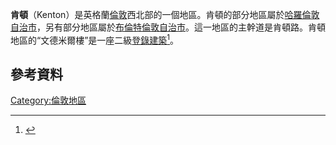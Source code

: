 {{Infobox UK place|
|country                           = 英格蘭
|region                            = 倫敦
|official_name                     = Kenton
|latitude                          = 51.5830
|longitude                         = -0.3032
|os_grid_reference                 = TQ175885
|london_borough                    = Brent
|london_borough3                   = Harrow
|post_town                         = HARROW
|postcode_district                 = HA3
|postcode_area                     = HA   
|dial_code                         = 020
|constituency_westminster          = [[北布倫特_(英國國會選區)|北布倫特]]
|constituency_westminster1         = [[東哈羅_(英國國會選區)|東哈羅]]
}}
'''肯頓'''（Kenton）是英格蘭[[倫敦|倫敦]]西北部的一個地區。肯頓的部分地區屬於[[哈羅倫敦自治市|哈羅倫敦自治市]]，另有部分地區屬於[[布倫特倫敦自治市|布倫特倫敦自治市]]。這一地區的主幹道是肯頓路。肯頓地區的“文德米爾樓”是一座二級[[登錄建築|登錄建築]]<ref name=EnglishHeritage>{{cite web|title=The Windermere public house|url=http://list.english-heritage.org.uk/resultsingle.aspx?uid=1350348|work=[[National_Heritage_List_for_England|National Heritage List for England]]|publisher=[[English_Heritage|English Heritage]]|accessdate=22 May 2014|archive-url=https://web.archive.org/web/20140621010500/http://list.english-heritage.org.uk/resultsingle.aspx?uid=1350348|archive-date=2014-06-21|dead-url=yes}}</ref>。

==參考資料==
{{Reflist}}

[[Category:倫敦地區|Category:倫敦地區]]